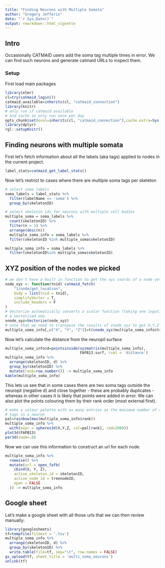 ```yaml
---
title: "Finding Neurons with Multiple Somata"
author: "Gregory Jefferis"
date: "`r Sys.Date()`"
output: rmarkdown::html_vignette
---
```

## Intro
Occasionally CATMAID users add the soma tag multiple times in error. We can
find such neurons and generate catmaid URLs to inspect them.

### Setup
First load main packages
```r
library(elmr)
cl=try(catmaid_login())
catmaid_available=inherits(cl, "catmaid_connection")
library(knitr)
# only run if catmaid available
# and cache so only run once per day
opts_chunk$set(eval=inherits(cl, "catmaid_connection"),cache.extra=Sys.Date())
library(dplyr)
rgl::setupKnitr()
```

## Finding neurons with multiple somata
First let's fetch information about all the labels (aka tags) applied to nodes
in the current project.
```r
label_stats=catmaid_get_label_stats()
```

Now let's restrict to cases where there are multiple soma tags per skeleton
```r
# select soma labels
soma_labels = label_stats %>%
  filter(labelName == 'soma') %>%
  group_by(skeletonID)

# select skeleton ids for neurons with multiple cell bodies
multiple_soma = soma_labels %>%
  count(skeletonID) %>%
  filter(n > 1) %>%
  arrange(desc(n))
  multiple_soma_info = soma_labels %>%
  filter(skeletonID %in% multiple_soma$skeletonID)

multiple_soma_info = soma_labels %>% 
  filter(skeletonID%in% multiple_soma$skeletonID)
```

## XYZ position of the nodes we picked

```r
# we don't have a built in function to get the xyz coords of a node yet
node_xyz <- function(tnid) catmaid_fetch(
    "1/node/get_location",
    body = list(tnid = tnid),
    simplifyVector = T,
    include_headers = F
)
# Vectorize automatically converts a scalar function (taking one input) to 
# a vectorised one
vnode_xyz=Vectorize(node_xyz)
# note that we need to transpose the results of vnode_xyz to get X,Y,Z columns
multiple_soma_info[,c("X", "Y", "Z")]=t(vnode_xyz(multiple_soma_info$treenodeID))[,-1]
```

Now let's calculate the distance from the neuropil surface

```r
multiple_soma_info$d=pointsinside(xyzmatrix(multiple_soma_info),
                                  FAFB13.surf, rval = 'distance')
multiple_soma_info %>% 
  arrange(skeletonID, d) %>% 
  group_by(skeletonID) %>% 
  mutate(rank=row_number()) -> multiple_soma_info
kable(multiple_soma_info)
```

This lets us see that in some cases there are two soma tags outside the neuropil
(negative d) and close together - these are probably duplicates - whereas in 
other cases it is likely that points were added in error.
We can also plot the points colouring them by their rank order (most external 
first). 

```r
# make a colour palette with as many entries as the maximum number of soma 
# tags in a neuron
pal=rainbow(max(multiple_soma_info$rank))
multiple_soma_info %>% 
  with(expr = spheres3d(X,Y,Z, col=pal[rank], rad=2000))
plot3d(FAFB13)
par3d(zoom=.6)
```

Now we can use this information to construct an url for each node.  

```r
multiple_soma_info %>%
  rowwise() %>%
  mutate(url = open_fafb(
    cbind(X, Y, Z),
    active_skeleton_id = skeletonID,
    active_node_id = treenodeID,
    open = FALSE
  )) -> multiple_soma_info

```

## Google sheet
Let's make a google sheet with all those urls that we can then review manually:

```r
library(googlesheets)
tf=tempfile(fileext = '.tsv')
multiple_soma_info %>% 
  arrange(skeletonID, d) %>% 
  group_by(skeletonID) %>%
  write.table(file=tf, sep="\t", row.names = FALSE)
gs_upload(tf, sheet_title = 'multi_soma_neurons')
unlink(tf)
```
